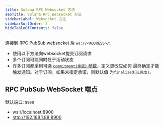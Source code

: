 ```yaml
---
title: Solana RPC Websocket 方法
seoTitle: Solana RPC Websocket 方法
sidebarLabel: Websocket 方法
sidebarSortOrder: 2
hideTableOfContents: false
---
```


连接到 RPC PubSub websocket 后 `ws://<ADDRESS>/`:

- 使用以下方法向websocket提交订阅请求
- 多个订阅可能同时处于活动状态
- 许多订阅都采用可选
  [`commitment(承诺)` 参数](/docs/rpc/index.zh.mdx#配置状态承诺)，定义更改应如何
  最终确定才能触发通知。对于订阅，如果未指定承诺，则默认值
  为`finalized(已完成)`。

## RPC PubSub WebSocket 端点

默认端口: `8900`

- ws://localhost:8900
- http://192.168.1.88:8900
